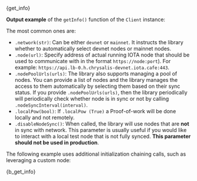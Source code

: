 
<CodeBlock className="language-javascript">
    {get_info}
</CodeBlock>

**Output example** of the `getInfo()` function of the `Client` instance:

<GetInfoOutput/>

<LoadBalancerHealthChecks />

<ClientBuilder/>

The most common ones are:

* `.network(str)`: Can be either `devnet` or `mainnet`. It instructs
the library whether to automatically select devnet nodes or mainnet nodes.
* `.node(url)`: Specify address of actual running IOTA node that should be used
to communicate with in the format `https://node:port`). For example: `https://api.lb-0.h.chrysalis-devnet.iota.cafe:443`.
* `.nodePoolUrls(urls)`: The library also supports managing a pool of
nodes. You can provide a list of nodes and the library manages the access to them automatically by selecting them based
on their sync status. If you provide `.nodePoolUrls(urls)`, then the library periodically will periodically check whether node is in sync or
not by calling `.nodeSyncInterval(interval)`.
* `.localPow(bool)`: If `.localPow (True)` a Proof-of-work will be done
locally and not remotely.
* `.disableNodeSync()`: When called, the library will use nodes that
are **not** in sync with network. This parameter is usually useful if you would like to interact with a local test node
that is not fully synced. **This parameter should not be used in production**.

The following example uses additional initialization chaining calls, such as leveraging a custom node:

<CodeBlock className="language-javascript">
    {b_get_info}
</CodeBlock>